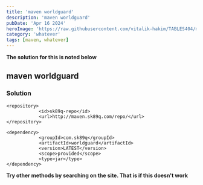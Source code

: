 ```yaml
---
title: 'maven worldguard'
description: 'maven worldguard'
pubDate: 'Apr 16 2024'
heroImage: 'https://raw.githubusercontent.com/vitalik-hakim/TABLES404/main/error_b/misc.png'
category: 'whatever'
tags: [maven, whatever]
---
```


**The solution for this is noted below**

## maven worldguard

### Solution

```whatever
<repository>
			<id>sk89q-repo</id>
			<url>http://maven.sk89q.com/repo/</url>
</repository>

<dependency>
			<groupId>com.sk89q</groupId>
			<artifactId>worldguard</artifactId>
			<version>LATEST</version>
			<scope>provided</scope>
			<type>jar</type>
</dependency>
```

**Try other methods by searching on the site. That is if this doesn't work**
